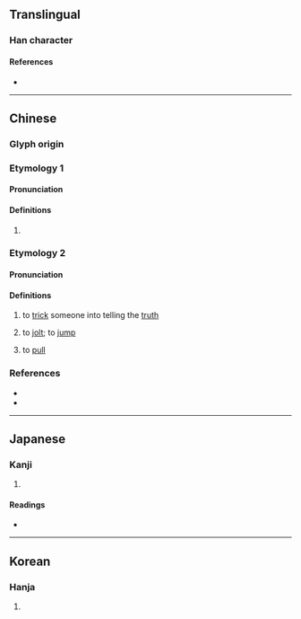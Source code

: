 {{character info}}
==Translingual==

===Han character===
{{Han char|rn=18|rad=刀|as=08|sn=10|four=42600|canj=TALN|ids=⿰昔刂}}

====References====
* {{Han ref|kx=0140.300|dkj=02026|dj=0320.040|hdz=10343.130|uh=5252|ud=21074|bh=D0E8|bd=53480}}

----

==Chinese==

===Glyph origin===
{{Han etym}}

===Etymology 1===
{{zh-forms}}

====Pronunciation====
{{zh-pron
|m=cuò
|c=cok3,co3
|mc=y
|oc=
|cat=v
}}

====Definitions====
{{zh-hanzi}}

# {{rfdef|zh}}

===Etymology 2===
{{zh-forms}}

====Pronunciation====
{{zh-pron
|c=cok3
|cat=v
}}

====Definitions====
{{zh-hanzi}} {{tlb|zh|Cantonese}}

# to [[trick]] someone into telling the [[truth]]
# {{lb|zh|of a vehicle}} to [[jolt]]; to [[jump]]
# to [[pull]]

===References===
* {{R:twedu|B00230}}
* {{R:yue:mfccd}}

----

==Japanese==

===Kanji===
{{ja-kanji|grade=|rs=刀08}}

# {{rfdef|ja|sort=刀08}}

====Readings====
* {{ja-readings|on=[[さく]] (saku)|kun=[[きりみがく]] (kirimigaku)}}

----

==Korean==

===Hanja===
{{ko-hanja|hangeul=[[착]], [[작]]|rv=chak, jak|mr=ch'ak, chak}}

# {{rfdef|ko|sort=刀08}}